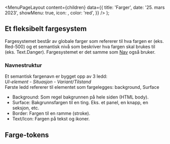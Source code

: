 

<Meta
  title='Farger'
  description='Fargesystemet består av globale farger og et semantisk nivå som beskriver hva fargen skal brukes til.'
/>

  <MenuPageLayout
    content={children}
    data={{
      title: 'Farger',
      date: '25. mars 2023',
      showMenu: true,
      icon: <PaletteIcon />,
      color: 'red',
    }}
  />
);

## Et fleksibelt fargesystem

Fargesystemet består av globale farger som refererer til hva fargen er (eks. Red-500) og et semantisk nivå som beskriver hva fargen skal brukes til (eks. Text.Danger). Fargesystemet er det samme som [Nav](https://aksel.nav.no/grunnleggende/styling/farger) også bruker.

### Navnestruktur

Et semantisk fargenavn er bygget opp av 3 ledd: <br/>
_UI-element - Situasjon - Variant/Tilstand_ <br/>
Første ledd refererer til elementet som fargelegges: background, Surface

- Background: Som regel bakgrunnen på hele siden (HTML body).
- Surface: Bakgrunnsfargen til en ting. Eks. et panel, en knapp, en seksjon, etc.
- Border: Fargen til en ramme (stroke).
- Text/Icon: Fargen på tekst og ikoner.

## Farge-tokens

<TokenList
  type='color'
  showThemePicker={true}
/>
